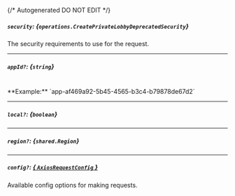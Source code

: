 {/* Autogenerated DO NOT EDIT  */}

##### `security`: *{`operations.CreatePrivateLobbyDeprecatedSecurity`}*
The security requirements to use for the request.
<Collapsible openLabel={Labels.showProperties} closeLabel={Labels.hideProperties}>
    <CreatePrivateLobbyDeprecatedSecurity/>
</Collapsible>

---
##### `appId?`: *{`string`}*
<br/>
**Example:** `app-af469a92-5b45-4565-b3c4-b79878de67d2`

---
##### `local?`: *{`boolean`}*

---
##### `region?`: *{`shared.Region`}*
<Collapsible openLabel={Labels.showProperties} closeLabel={Labels.hideProperties}>
    <Region/>
</Collapsible>

---
##### `config?`: [*{ `AxiosRequestConfig` }*](https://axios-http.com/docs/req_config)
Available config options for making requests.


